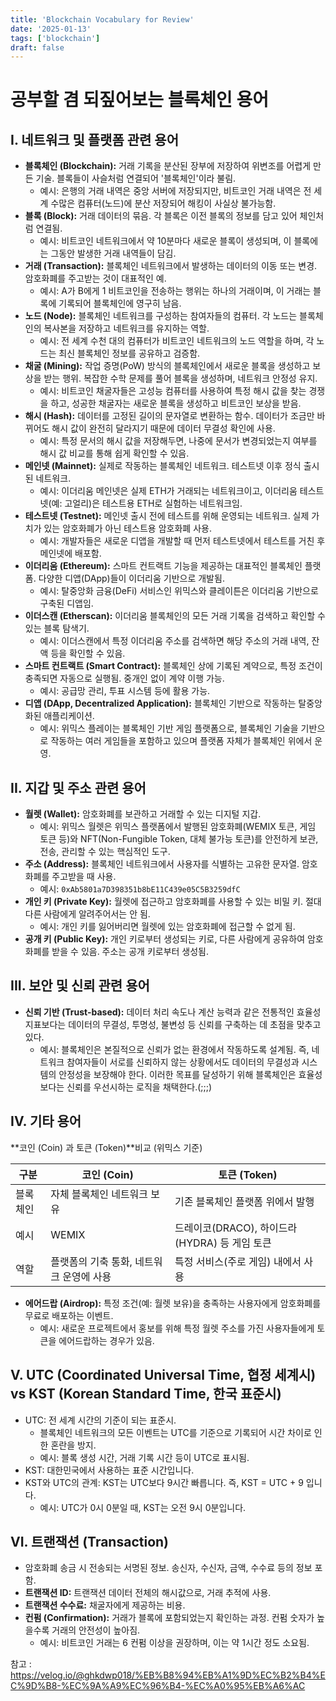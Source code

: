 ```yaml
---
title: 'Blockchain Vocabulary for Review'
date: '2025-01-13'
tags: ['blockchain']
draft: false
---
```

# 공부할 겸 되짚어보는 블록체인 용어

## I. 네트워크 및 플랫폼 관련 용어

*   **블록체인 (Blockchain):** 거래 기록을 분산된 장부에 저장하여 위변조를 어렵게 만든 기술. 블록들이 사슬처럼 연결되어 '블록체인'이라 불림.
    *   예시: 은행의 거래 내역은 중앙 서버에 저장되지만, 비트코인 거래 내역은 전 세계 수많은 컴퓨터(노드)에 분산 저장되어 해킹이 사실상 불가능함.
*   **블록 (Block):** 거래 데이터의 묶음. 각 블록은 이전 블록의 정보를 담고 있어 체인처럼 연결됨.
    *   예시: 비트코인 네트워크에서 약 10분마다 새로운 블록이 생성되며, 이 블록에는 그동안 발생한 거래 내역들이 담김.
*   **거래 (Transaction):** 블록체인 네트워크에서 발생하는 데이터의 이동 또는 변경. 암호화폐를 주고받는 것이 대표적인 예.
    *   예시: A가 B에게 1 비트코인을 전송하는 행위는 하나의 거래이며, 이 거래는 블록에 기록되어 블록체인에 영구히 남음.
*   **노드 (Node):** 블록체인 네트워크를 구성하는 참여자들의 컴퓨터. 각 노드는 블록체인의 복사본을 저장하고 네트워크를 유지하는 역할.
    *   예시: 전 세계 수천 대의 컴퓨터가 비트코인 네트워크의 노드 역할을 하며, 각 노드는 최신 블록체인 정보를 공유하고 검증함.
*   **채굴 (Mining):** 작업 증명(PoW) 방식의 블록체인에서 새로운 블록을 생성하고 보상을 받는 행위. 복잡한 수학 문제를 풀어 블록을 생성하며, 네트워크 안정성 유지.
    *   예시: 비트코인 채굴자들은 고성능 컴퓨터를 사용하여 특정 해시 값을 찾는 경쟁을 하고, 성공한 채굴자는 새로운 블록을 생성하고 비트코인 보상을 받음.
*   **해시 (Hash):** 데이터를 고정된 길이의 문자열로 변환하는 함수. 데이터가 조금만 바뀌어도 해시 값이 완전히 달라지기 때문에 데이터 무결성 확인에 사용.
    *   예시: 특정 문서의 해시 값을 저장해두면, 나중에 문서가 변경되었는지 여부를 해시 값 비교를 통해 쉽게 확인할 수 있음.
*   **메인넷 (Mainnet):** 실제로 작동하는 블록체인 네트워크. 테스트넷 이후 정식 출시된 네트워크.
    *   예시: 이더리움 메인넷은 실제 ETH가 거래되는 네트워크이고, 이더리움 테스트넷(예: 고얼리)은 테스트용 ETH로 실험하는 네트워크임.
*   **테스트넷 (Testnet):** 메인넷 출시 전에 테스트를 위해 운영되는 네트워크. 실제 가치가 있는 암호화폐가 아닌 테스트용 암호화폐 사용.
    *   예시: 개발자들은 새로운 디앱을 개발할 때 먼저 테스트넷에서 테스트를 거친 후 메인넷에 배포함.
*   **이더리움 (Ethereum):** 스마트 컨트랙트 기능을 제공하는 대표적인 블록체인 플랫폼. 다양한 디앱(DApp)들이 이더리움 기반으로 개발됨.
    *   예시: 탈중앙화 금융(DeFi) 서비스인 위믹스와 클레이튼은 이더리움 기반으로 구축된 디앱임.
*   **이더스캔 (Etherscan):** 이더리움 블록체인의 모든 거래 기록을 검색하고 확인할 수 있는 블록 탐색기.
    *   예시: 이더스캔에서 특정 이더리움 주소를 검색하면 해당 주소의 거래 내역, 잔액 등을 확인할 수 있음.
*   **스마트 컨트랙트 (Smart Contract):** 블록체인 상에 기록된 계약으로, 특정 조건이 충족되면 자동으로 실행됨. 중개인 없이 계약 이행 가능.
    *   예시: 공급망 관리, 투표 시스템 등에 활용 가능.
*   **디앱 (DApp, Decentralized Application):** 블록체인 기반으로 작동하는 탈중앙화된 애플리케이션.
    *   예시: 위믹스 플레이는 블록체인 기반 게임 플랫폼으로, 블록체인 기술을 기반으로 작동하는 여러 게임들을 포함하고 있으며 플랫폼 자체가 블록체인 위에서 운영.

## II. 지갑 및 주소 관련 용어

*   **월렛 (Wallet):** 암호화폐를 보관하고 거래할 수 있는 디지털 지갑.
    *   예시: 위믹스 월렛은 위믹스 플랫폼에서 발행된 암호화폐(WEMIX 토큰, 게임 토큰 등)와 NFT(Non-Fungible Token, 대체 불가능 토큰)를 안전하게 보관, 전송, 관리할 수 있는 핵심적인 도구.
*   **주소 (Address):** 블록체인 네트워크에서 사용자를 식별하는 고유한 문자열. 암호화폐를 주고받을 때 사용.
    *   예시: `0xAb5801a7D398351b8bE11C439e05C5B3259dfC` 
*   **개인 키 (Private Key):** 월렛에 접근하고 암호화폐를 사용할 수 있는 비밀 키. 절대 다른 사람에게 알려주어서는 안 됨.
    *   예시: 개인 키를 잃어버리면 월렛에 있는 암호화폐에 접근할 수 없게 됨.
*   **공개 키 (Public Key):** 개인 키로부터 생성되는 키로, 다른 사람에게 공유하여 암호화폐를 받을 수 있음. 주소는 공개 키로부터 생성됨.

## III. 보안 및 신뢰 관련 용어

*   **신뢰 기반 (Trust-based):**  데이터 처리 속도나 계산 능력과 같은 전통적인 효율성 지표보다는 데이터의 무결성, 투명성, 불변성 등 신뢰를 구축하는 데 초점을 맞추고 있다.
    *   예시: 블록체인은 본질적으로 신뢰가 없는 환경에서 작동하도록 설계됨. 즉, 네트워크 참여자들이 서로를 신뢰하지 않는 상황에서도 데이터의 무결성과 시스템의 안정성을 보장해야 한다. 이러한 목표를 달성하기 위해 블록체인은 효율성보다는 신뢰를 우선시하는 로직을 채택한다.(;;;)

## IV. 기타 용어

**코인 (Coin) 과 토큰 (Token)**비교 (위믹스 기준)

| 구분        | 코인 (Coin)                               | 토큰 (Token)                               |
| ----------- | ---------------------------------------- | ---------------------------------------- |
| 블록체인    | 자체 블록체인 네트워크 보유               | 기존 블록체인 플랫폼 위에서 발행          |
| 예시        | WEMIX                                    | 드레이코(DRACO), 하이드라(HYDRA) 등 게임 토큰 |
| 역할        | 플랫폼의 기축 통화, 네트워크 운영에 사용 | 특정 서비스(주로 게임) 내에서 사용         |

*   **에어드랍 (Airdrop):** 특정 조건(예: 월렛 보유)을 충족하는 사용자에게 암호화폐를 무료로 배포하는 이벤트.
    *   예시: 새로운 프로젝트에서 홍보를 위해 특정 월렛 주소를 가진 사용자들에게 토큰을 에어드랍하는 경우가 있음.

## V. UTC (Coordinated Universal Time, 협정 세계시) vs KST (Korean Standard Time, 한국 표준시)

*   UTC: 전 세계 시간의 기준이 되는 표준시.
    *   블록체인 네트워크의 모든 이벤트는 UTC를 기준으로 기록되어 시간 차이로 인한 혼란을 방지.
    *   예시: 블록 생성 시간, 거래 기록 시간 등이 UTC로 표시됨.
*   KST: 대한민국에서 사용하는 표준 시간입니다.
*   KST와 UTC의 관계: KST는 UTC보다 9시간 빠릅니다. 즉, KST = UTC + 9 입니다.
    * 예시: UTC가 0시 0분일 때, KST는 오전 9시 0분입니다.

## VI. 트랜잭션 (Transaction)

*   암호화폐 송금 시 전송되는 서명된 정보. 송신자, 수신자, 금액, 수수료 등의 정보 포함.
*   **트랜잭션 ID:** 트랜잭션 데이터 전체의 해시값으로, 거래 추적에 사용.
*   **트랜잭션 수수료:** 채굴자에게 제공하는 비용.
*   **컨펌 (Confirmation):** 거래가 블록에 포함되었는지 확인하는 과정. 컨펌 숫자가 높을수록 거래의 안전성이 높아짐.
    *   예시: 비트코인 거래는 6 컨펌 이상을 권장하며, 이는 약 1시간 정도 소요됨.

참고 : https://velog.io/@ghkdwp018/%EB%B8%94%EB%A1%9D%EC%B2%B4%EC%9D%B8-%EC%9A%A9%EC%96%B4-%EC%A0%95%EB%A6%AC